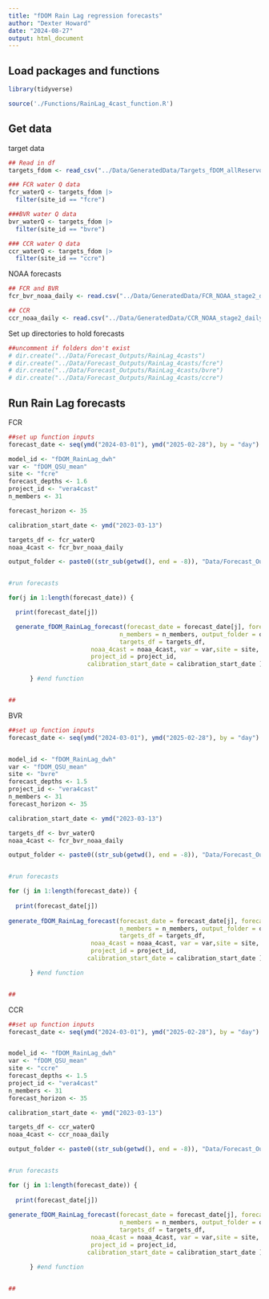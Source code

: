 ```yaml
---
title: "fDOM Rain Lag regression forecasts"
author: "Dexter Howard"
date: "2024-08-27"
output: html_document
---
```



## Load packages and functions 

```r
library(tidyverse)

source('./Functions/RainLag_4cast_function.R')

```


## Get data 

target data 
```r
## Read in df
targets_fdom <- read_csv("../Data/GeneratedData/Targets_fDOM_allReservoirs.csv")

### FCR water Q data
fcr_waterQ <- targets_fdom |>
  filter(site_id == "fcre")

###BVR water Q data
bvr_waterQ <- targets_fdom |>
  filter(site_id == "bvre")

### CCR water Q data
ccr_waterQ <- targets_fdom |>
  filter(site_id == "ccre")


```


NOAA forecasts 
```r
## FCR and BVR
fcr_bvr_noaa_daily <- read.csv("../Data/GeneratedData/FCR_NOAA_stage2_dailyaverage_27sep20-19mar25.csv")

## CCR
ccr_noaa_daily <- read.csv("../Data/GeneratedData/CCR_NOAA_stage2_dailyaverage_27sep20-19mar25.csv")

```


Set up directories to hold forecasts

```r
##uncomment if folders don't exist
# dir.create("../Data/Forecast_Outputs/RainLag_4casts")
# dir.create("../Data/Forecast_Outputs/RainLag_4casts/fcre")
# dir.create("../Data/Forecast_Outputs/RainLag_4casts/bvre")
# dir.create("../Data/Forecast_Outputs/RainLag_4casts/ccre")

```



## Run Rain Lag forecasts 

FCR
```r
##set up function inputs
forecast_date <- seq(ymd("2024-03-01"), ymd("2025-02-28"), by = "day")

model_id <- "fDOM_RainLag_dwh"
var <- "fDOM_QSU_mean"
site <- "fcre"
forecast_depths <- 1.6
project_id <- "vera4cast"
n_members <- 31

forecast_horizon <- 35

calibration_start_date <- ymd("2023-03-13")

targets_df <- fcr_waterQ
noaa_4cast <- fcr_bvr_noaa_daily

output_folder <- paste0((str_sub(getwd(), end = -8)), "Data/Forecast_Outputs/RainLag_4casts/fcre/", model_id, "_", site, "_")


#run forecasts

for(j in 1:length(forecast_date)) {

  print(forecast_date[j])

  generate_fDOM_RainLag_forecast(forecast_date = forecast_date[j], forecast_horizon = forecast_horizon,
                               n_members = n_members, output_folder = output_folder, model_id = model_id,
                               targets_df = targets_df,
                       noaa_4cast = noaa_4cast, var = var,site = site, forecast_depths = forecast_depths,
                       project_id = project_id,
                      calibration_start_date = calibration_start_date )

      } #end function


##


```



BVR
```r
##set up function inputs
forecast_date <- seq(ymd("2024-03-01"), ymd("2025-02-28"), by = "day")


model_id <- "fDOM_RainLag_dwh"
var <- "fDOM_QSU_mean"
site <- "bvre"
forecast_depths <- 1.5
project_id <- "vera4cast"
n_members <- 31
forecast_horizon <- 35

calibration_start_date <- ymd("2023-03-13") 

targets_df <- bvr_waterQ
noaa_4cast <- fcr_bvr_noaa_daily

output_folder <- paste0((str_sub(getwd(), end = -8)), "Data/Forecast_Outputs/RainLag_4casts/bvre/", model_id, "_", site, "_")


#run forecasts

for (j in 1:length(forecast_date)) {
  
  print(forecast_date[j]) 
  
generate_fDOM_RainLag_forecast(forecast_date = forecast_date[j], forecast_horizon = forecast_horizon, 
                               n_members = n_members, output_folder = output_folder, model_id = model_id, 
                               targets_df = targets_df,
                       noaa_4cast = noaa_4cast, var = var,site = site, forecast_depths = forecast_depths,
                       project_id = project_id,
                      calibration_start_date = calibration_start_date )

      } #end function


## 


```


CCR
```r
##set up function inputs
forecast_date <- seq(ymd("2024-03-01"), ymd("2025-02-28"), by = "day")


model_id <- "fDOM_RainLag_dwh"
var <- "fDOM_QSU_mean"
site <- "ccre"
forecast_depths <- 1.5
project_id <- "vera4cast"
n_members <- 31
forecast_horizon <- 35

calibration_start_date <- ymd("2023-03-13") 

targets_df <- ccr_waterQ
noaa_4cast <- ccr_noaa_daily

output_folder <- paste0((str_sub(getwd(), end = -8)), "Data/Forecast_Outputs/RainLag_4casts/ccre/", model_id, "_", site, "_")


#run forecasts

for (j in 1:length(forecast_date)) {
  
  print(forecast_date[j]) 
  
generate_fDOM_RainLag_forecast(forecast_date = forecast_date[j], forecast_horizon = forecast_horizon, 
                               n_members = n_members, output_folder = output_folder, model_id = model_id, 
                               targets_df = targets_df,
                       noaa_4cast = noaa_4cast, var = var,site = site, forecast_depths = forecast_depths,
                       project_id = project_id,
                      calibration_start_date = calibration_start_date )

      } #end function


## 


```



